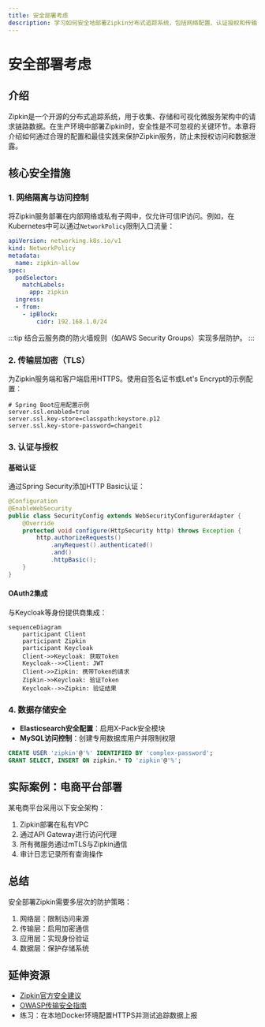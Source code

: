 ```yaml
---
title: 安全部署考虑
description: 学习如何安全地部署Zipkin分布式追踪系统，包括网络配置、认证授权和传输加密等关键实践。
---
```


# 安全部署考虑

## 介绍

Zipkin是一个开源的分布式追踪系统，用于收集、存储和可视化微服务架构中的请求链路数据。在生产环境中部署Zipkin时，安全性是不可忽视的关键环节。本章将介绍如何通过合理的配置和最佳实践来保护Zipkin服务，防止未授权访问和数据泄露。

## 核心安全措施

### 1. 网络隔离与访问控制
将Zipkin服务部署在内部网络或私有子网中，仅允许可信IP访问。例如，在Kubernetes中可以通过`NetworkPolicy`限制入口流量：

```yaml
apiVersion: networking.k8s.io/v1
kind: NetworkPolicy
metadata:
  name: zipkin-allow
spec:
  podSelector:
    matchLabels:
      app: zipkin
  ingress:
  - from:
    - ipBlock:
        cidr: 192.168.1.0/24
```

:::tip
结合云服务商的防火墙规则（如AWS Security Groups）实现多层防护。
:::

### 2. 传输层加密（TLS）
为Zipkin服务端和客户端启用HTTPS。使用自签名证书或Let's Encrypt的示例配置：

```properties
# Spring Boot应用配置示例
server.ssl.enabled=true
server.ssl.key-store=classpath:keystore.p12
server.ssl.key-store-password=changeit
```

### 3. 认证与授权
#### 基础认证
通过Spring Security添加HTTP Basic认证：

```java
@Configuration
@EnableWebSecurity
public class SecurityConfig extends WebSecurityConfigurerAdapter {
    @Override
    protected void configure(HttpSecurity http) throws Exception {
        http.authorizeRequests()
            .anyRequest().authenticated()
            .and()
            .httpBasic();
    }
}
```

#### OAuth2集成
与Keycloak等身份提供商集成：

```mermaid
sequenceDiagram
    participant Client
    participant Zipkin
    participant Keycloak
    Client->>Keycloak: 获取Token
    Keycloak-->>Client: JWT
    Client->>Zipkin: 携带Token的请求
    Zipkin->>Keycloak: 验证Token
    Keycloak-->>Zipkin: 验证结果
```

### 4. 数据存储安全
- **Elasticsearch安全配置**：启用X-Pack安全模块
- **MySQL访问控制**：创建专用数据库用户并限制权限

```sql
CREATE USER 'zipkin'@'%' IDENTIFIED BY 'complex-password';
GRANT SELECT, INSERT ON zipkin.* TO 'zipkin'@'%';
```

## 实际案例：电商平台部署

某电商平台采用以下安全架构：
1. Zipkin部署在私有VPC
2. 通过API Gateway进行访问代理
3. 所有微服务通过mTLS与Zipkin通信
4. 审计日志记录所有查询操作

## 总结

安全部署Zipkin需要多层次的防护策略：

1. 网络层：限制访问来源
2. 传输层：启用加密通信
3. 应用层：实现身份验证
4. 数据层：保护存储系统

## 延伸资源

- [Zipkin官方安全建议](https://zipkin.io/pages/security.html)
- [OWASP传输安全指南](https://cheatsheetseries.owasp.org/cheatsheets/Transport_Layer_Protection_Cheat_Sheet.html)
- 练习：在本地Docker环境配置HTTPS并测试追踪数据上报